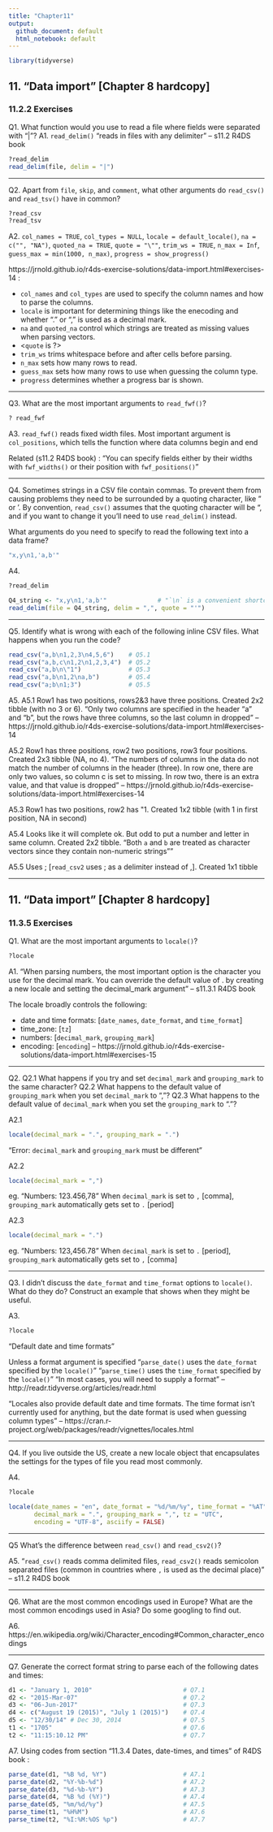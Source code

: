 ```yaml
---
title: "Chapter11"
output:
  github_document: default
  html_notebook: default
---
```


```r
library(tidyverse)
```


## 11. "Data import" [Chapter 8 hardcopy]
### 11.2.2 Exercises

Q1. What function would you use to read a file where fields were separated with “|”?
A1. `read_delim()` "reads in files with any delimiter" -- s11.2 R4DS book
```r
?read_delim
read_delim(file, delim = "|")
```

-----------

Q2. Apart from `file`, `skip`, and `comment`, what other arguments do `read_csv()` and `read_tsv()` have in common?
```r
?read_csv
?read_tsv
```

A2.
`col_names = TRUE`, `col_types = NULL`, `locale = default_locale()`, `na = c("", "NA")`, `quoted_na = TRUE`,
`quote = "\""`, `trim_ws = TRUE`, `n_max = Inf`, `guess_max = min(1000, n_max)`, `progress = show_progress()`

https://jrnold.github.io/r4ds-exercise-solutions/data-import.html#exercises-14 :

* `col_names` and `col_types` are used to specify the column names and how to parse the columns.
* `locale` is important for determining things like the enecoding and whether “.” or “,” is used as a decimal mark.
* `na` and `quoted_na` control which strings are treated as missing values when parsing vectors.
* <`quote` is ?>
* `trim_ws` trims whitespace before and after cells before parsing.
* `n_max` sets how many rows to read.
* `guess_max` sets how many rows to use when guessing the column type.
* `progress` determines whether a progress bar is shown.

-----------

Q3. What are the most important arguments to `read_fwf()`?
```r
? read_fwf
```


A3.
`read_fwf()` reads fixed width files.
Most important argument is `col_positions`, which tells the function where data columns begin and end

Related (s11.2 R4DS book) :
"You can specify fields either by their widths with `fwf_widths()` or their position with `fwf_positions()`"

-----------

Q4.
Sometimes strings in a CSV file contain commas. To prevent them from causing problems they need to be surrounded by a quoting character, like " or '. By convention, `read_csv()` assumes that the quoting character will be ", and if you want to change it you’ll need to use `read_delim()` instead.

What arguments do you need to specify to read the following text into a data frame?
```r
"x,y\n1,'a,b'"
```

A4.
```r
?read_delim
```

```r
Q4_string <- "x,y\n1,'a,b'"              # "`\n` is a convenient shortcut for adding a new line" -- s11.2 R4DS book
read_delim(file = Q4_string, delim = ",", quote = "'")
```

-----------

Q5.
Identify what is wrong with each of the following inline CSV files. What happens when you run the code?
```r
read_csv("a,b\n1,2,3\n4,5,6")    # Q5.1
read_csv("a,b,c\n1,2\n1,2,3,4")  # Q5.2
read_csv("a,b\n\"1")             # Q5.3
read_csv("a,b\n1,2\na,b")        # Q5.4
read_csv("a;b\n1;3")             # Q5.5
```

A5.
A5.1
Row1 has two positions, rows2&3 have three positions. Created 2x2 tibble (with no 3 or 6).
"Only two columns are specified in the header “a” and “b”, but the rows have three columns, so the last column in dropped" -- https://jrnold.github.io/r4ds-exercise-solutions/data-import.html#exercises-14

A5.2
Row1 has three positions, row2 two positions, row3 four positions. Created 2x3 tibble (NA, no 4).
"The numbers of columns in the data do not match the number of columns in the header (three). In row one, there are only two values, so column c is set to missing. In row two, there is an extra value, and that value is dropped" -- https://jrnold.github.io/r4ds-exercise-solutions/data-import.html#exercises-14

A5.3
Row1 has two positions, row2 has \"1. Created 1x2 tibble (with 1 in first position, NA in second)

A5.4
Looks like it will complete ok. But odd to put a number and letter in same column. Created 2x2 tibble.
"Both `a` and `b` are treated as character vectors since they contain non-numeric strings""

A5.5
Uses ; [`read_csv2` uses ; as a delimiter instead of ,]. Created 1x1 tibble


-----------

## 11. "Data import" [Chapter 8 hardcopy]
### 11.3.5 Exercises

Q1. What are the most important arguments to `locale()`?
```r
?locale
```

A1.
"When parsing numbers, the most important option is the character you use for the decimal mark. You can override the default value of . by creating a new locale and setting the decimal_mark argument" -- s11.3.1 R4DS book

The locale broadly controls the following:

* date and time formats: [`date_names`, `date_format`, and `time_format`]
* time_zone: [`tz`]
* numbers: [`decimal_mark`, `grouping_mark`]
* encoding: [`encoding`]
-- https://jrnold.github.io/r4ds-exercise-solutions/data-import.html#exercises-15

-----------

Q2.
Q2.1 What happens if you try and set `decimal_mark` and `grouping_mark` to the same character?
Q2.2 What happens to the default value of `grouping_mark` when you set `decimal_mark` to “,”?
Q2.3 What happens to the default value of `decimal_mark` when you set the `grouping_mark` to “.”?

A2.1
```r
locale(decimal_mark = ".", grouping_mark = ".")
```
"Error: `decimal_mark` and `grouping_mark` must be different"

A2.2
```r
locale(decimal_mark = ",")
```
eg. "Numbers:  123.456,78"
When `decimal_mark` is set to `,` [comma], `grouping_mark` automatically gets set to `.` [period]

A2.3
```r
locale(decimal_mark = ".")
```
eg. "Numbers:  123,456.78"
When `decimal_mark` is set to `.` [period], `grouping_mark` automatically gets set to `,` [comma]

-----------

Q3.
I didn’t discuss the `date_format` and `time_format` options to `locale()`. What do they do?
Construct an example that shows when they might be useful.

A3.
```r
?locale
```
"Default date and time formats"

Unless a format argument is specified "`parse_date()` uses the `date_format` specified by the `locale()`"
"`parse_time()` uses the `time_format` specified by the `locale()`"
"In most cases, you will need to supply a format"
-- http://readr.tidyverse.org/articles/readr.html

"Locales also provide default date and time formats. The time format isn’t currently used for anything, but the date format is used when guessing column types" -- https://cran.r-project.org/web/packages/readr/vignettes/locales.html

-----------

Q4.
If you live outside the US, create a new locale object that encapsulates the settings for the types of file you read most commonly.

A4.
```r
?locale
```

```r
locale(date_names = "en", date_format = "%d/%m/%y", time_format = "%AT",
       decimal_mark = ".", grouping_mark = ",", tz = "UTC",
       encoding = "UTF-8", asciify = FALSE)
```

-----------

Q5 What’s the difference between `read_csv()` and `read_csv2()`?

A5.
"`read_csv()` reads comma delimited files, `read_csv2()` reads semicolon separated files (common in countries where `,` is used as the decimal place)" -- s11.2 R4DS book

-----------

Q6.
What are the most common encodings used in Europe? What are the most common encodings used in Asia? Do some googling to find out.

A6.
https://en.wikipedia.org/wiki/Character_encoding#Common_character_encodings

-----------

Q7.
Generate the correct format string to parse each of the following dates and times:
```r
d1 <- "January 1, 2010"                         # Q7.1
d2 <- "2015-Mar-07"                             # Q7.2
d3 <- "06-Jun-2017"                             # Q7.3
d4 <- c("August 19 (2015)", "July 1 (2015)")    # Q7.4
d5 <- "12/30/14" # Dec 30, 2014                 # Q7.5
t1 <- "1705"                                    # Q7.6
t2 <- "11:15:10.12 PM"                          # Q7.7
```

A7.
Using codes from section "11.3.4 Dates, date-times, and times" of R4DS book :
```r
parse_date(d1, "%B %d, %Y")                     # A7.1
parse_date(d2, "%Y-%b-%d")                      # A7.2
parse_date(d3, "%d-%b-%Y")                      # A7.3
parse_date(d4, "%B %d (%Y)")                    # A7.4
parse_date(d5, "%m/%d/%y")                      # A7.5
parse_time(t1, "%H%M")                          # A7.6
parse_time(t2, "%I:%M:%OS %p")                  # A7.7
```

